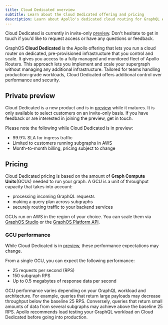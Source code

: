 ```yaml
---
title: Cloud Dedicated overview
subtitle: Learn about the Cloud Dedicated offering and pricing
description: Learn about Apollo's dedicated cloud routing for GraphQL APIs
---
```


<PreviewFeature>

Cloud Dedicated is currently in invite-only [preview](#private-preview). Don't hesitate to <TrackableLink href="mailto:cloud@apollographql.com" eventName="content_contact_cloud">get in touch</TrackableLink> if you'd like to request access or have any questions or feedback.

</PreviewFeature>

GraphOS **Cloud Dedicated** is the Apollo offering that lets you run a cloud router on dedicated, pre-provisioned infrastructure that you control and scale. It gives you access to a fully managed and monitored fleet of Apollo Routers. This approach lets you implement and scale your supergraph without managing any additional infrastructure. Tailored for teams handling production-grade workloads, Cloud Dedicated offers additional control over performance and security.

## Private preview

Cloud Dedicated is a new product and is in [preview](/resources/product-launch-stages/#preview) while it matures. It is only available to select customers on an invite-only basis. If you have feedback or are interested in joining the preview, <TrackableLink href="mailto:cloud@apollographql.com" eventName="content_contact_cloud">get in touch</TrackableLink>.

Please note the following while Cloud Dedicated is in preview:

- 99.9% SLA for ingress traffic
- Limited to customers running subgraphs in AWS
- Month-to-month billing, pricing subject to change

## Pricing

Cloud Dedicated pricing is based on the amount of **Graph Compute Units**(GCUs) needed to run your graph. A GCU is a unit of throughput capacity that takes into account:

- processing incoming GraphQL requests
- making a query plan across subgraphs
- securely routing traffic to your backend services

GCUs run on AWS in the region of your choice. You can scale them via [GraphOS Studio](https://studio.apollographql.com?referrer=docs-content) or the [GraphOS Platform API](/graphos/platform-api/).

### GCU performance

<PreviewFeature>

While Cloud Dedicated is in [preview](#private-preview), these performance expectations may change.

</PreviewFeature>

From a single GCU, you can expect the following performance:

- 25 requests per second (RPS)
- 150 subgraph RPS
- Up to 0.5 megabytes of response data per second

GCU performance varies depending on your GraphQL workload and architecture. For example, queries that return large payloads may decrease throughput below the baseline 25 RPS. Conversely, queries that return small amounts of data from several subgraphs may achieve above the baseline 25 RPS. Apollo recommends load testing your GraphQL workload on Cloud Dedicated before going into production.
